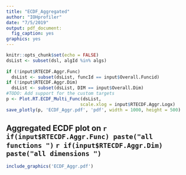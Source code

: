 ---
title: "ECDF_Aggregated"
author: "IOHprofiler"
date: "7/5/2019"
output: pdf_document:
  fig_caption: yes
graphics: yes
---

```{r, include=FALSE}
knitr::opts_chunk$set(echo = FALSE)
dsList <- subset(dsl, algId %in% algs)
    
if (!input$RTECDF.Aggr.Func) 
  dsList <- subset(dsList, funcId == input$Overall.Funcid)
if (!input$RTECDF.Aggr.Dim) 
  dsList <- subset(dsList, DIM == input$Overall.Dim)
#TODO: Add support for the custom targets
p <- Plot.RT.ECDF_Multi_Func(dsList, 
                            scale.xlog = input$RTECDF.Aggr.Logx)
save_plotly(p, 'ECDF_Aggr.pdf', 'pdf', width = 1000, height = 500)
```
## Aggregated ECDF plot on `r if(input$RTECDF.Aggr.Func) paste("all functions ") `  `r if(input$RTECDF.Aggr.Dim) paste("all dimensions ") `

```{r aggregated_ecdf, results='asis', fig.align='center', fig.cap="TEsting", fig.width=500, fig.height=300, fig.pos='!hbt'}
include_graphics('ECDF_Aggr.pdf')
```

